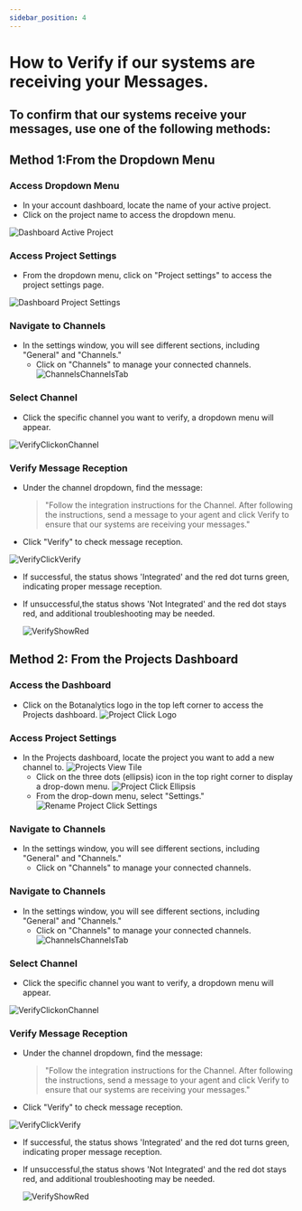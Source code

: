 ```yaml
---
sidebar_position: 4
---
```




# How to Verify if our systems are receiving your Messages.

## To confirm that our systems receive your messages, use one of the following methods:

## Method 1:From the Dropdown Menu

### Access Dropdown Menu 

   - In your account dashboard, locate the name of your active project.
   - Click on the project name to access the dropdown menu.
   <img src={DashboardActiveProject} alt="Dashboard Active Project" />

### Access Project Settings

   
   - From the dropdown menu, click on "Project settings" to access the project settings page.
   <img src={DashboardProjectSettings} alt="Dashboard Project Settings" />

### Navigate to Channels

- In the settings window, you will see different sections, including "General" and "Channels."
  - Click on "Channels" to manage your connected channels.
    <img src={ChannelsChannelsTab} alt="ChannelsChannelsTab" />



### Select Channel

- Click the specific channel you want to verify, a dropdown menu will appear.
 <img src={VerifyClickonChannel} alt="VerifyClickonChannel" />



###  Verify Message Reception

- Under the channel dropdown, find the message:
  > "Follow the integration instructions for the Channel. After following the instructions, send a message to your agent and click Verify to ensure that our systems are receiving your messages."


- Click "Verify" to check message reception.

 <img src={VerifyClickVerify} alt="VerifyClickVerify" />


  - If successful, the status shows 'Integrated' and the red dot turns green, indicating proper message reception.

 - If unsuccessful,the status shows 'Not Integrated' and the red dot stays red, and additional troubleshooting may be needed.
 
   <img src={VerifyShowRed} alt="VerifyShowRed" />

## Method 2: From the Projects Dashboard

### Access the Dashboard

- Click on the Botanalytics logo in the top left corner to access the Projects dashboard.
  <img src={ProjectClickLogo} alt="Project Click Logo" />

### Access Project Settings

- In the Projects dashboard, locate the project you want to add a new channel to.
  <img src={ProjectViewTile} alt="Projects View Tile" />
  - Click on the three dots (ellipsis) icon in the top right corner to display a drop-down menu.
    <img src={ProjectClickEllipsis} alt="Project Click Ellipsis" />
  - From the drop-down menu, select "Settings."
    <img src={ProjectClickSettings} alt="Rename Project Click Settings" />

### Navigate to Channels

- In the settings window, you will see different sections, including "General" and "Channels."
  - Click on "Channels" to manage your connected channels.

### Navigate to Channels

- In the settings window, you will see different sections, including "General" and "Channels."
  - Click on "Channels" to manage your connected channels.
    <img src={ChannelsChannelsTab} alt="ChannelsChannelsTab" />



### Select Channel

- Click the specific channel you want to verify, a dropdown menu will appear.
 <img src={VerifyClickonChannel} alt="VerifyClickonChannel" />



###  Verify Message Reception

- Under the channel dropdown, find the message:
  > "Follow the integration instructions for the Channel. After following the instructions, send a message to your agent and click Verify to ensure that our systems are receiving your messages."


- Click "Verify" to check message reception.

 <img src={VerifyClickVerify} alt="VerifyClickVerify" />


  - If successful, the status shows 'Integrated' and the red dot turns green, indicating proper message reception.

 - If unsuccessful,the status shows 'Not Integrated' and the red dot stays red, and additional troubleshooting may be needed.


    <img src={VerifyShowRed} alt="VerifyShowRed" />